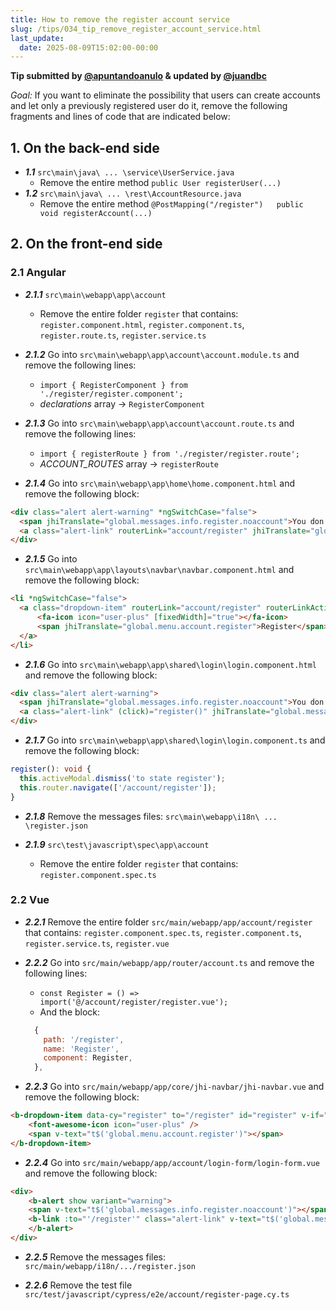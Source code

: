 ```yaml
---
title: How to remove the register account service
slug: /tips/034_tip_remove_register_account_service.html
last_update:
  date: 2025-08-09T15:02:00-00:00
---
```


__Tip submitted by [@apuntandoanulo](https://github.com/apuntandoanulo) & updated by [@juandbc](https://github.com/juandbc)__

_Goal:_ If you want to eliminate the possibility that users can create accounts and let only a previously registered user do it, remove the following fragments and lines of code that are indicated below:


## 1. On the back-end side

* ___1.1___  `src\main\java\ ... \service\UserService.java`
  - Remove the entire method `public User registerUser(...)`
* ___1.2___ `src\main\java\ ... \rest\AccountResource.java`
  - Remove the entire method `@PostMapping("/register")   public void registerAccount(...)`


## 2. On the front-end side

### 2.1 Angular

* ___2.1.1___ `src\main\webapp\app\account`
  - Remove the entire folder `register` that contains: `register.component.html`, `register.component.ts`, `register.route.ts`, `register.service.ts`

* ___2.1.2___ Go into `src\main\webapp\app\account\account.module.ts` and remove the following lines:
  - `import { RegisterComponent } from './register/register.component'; `
  - _declarations_ array -> `RegisterComponent`

* ___2.1.3___ Go into `src\main\webapp\app\account\account.route.ts` and remove the following lines:
  - `import { registerRoute } from './register/register.route'; `
  - _ACCOUNT_ROUTES_ array -> `registerRoute `

* ___2.1.4___ Go into `src\main\webapp\app\home\home.component.html` and remove the following block:

```html
<div class="alert alert-warning" *ngSwitchCase="false">
  <span jhiTranslate="global.messages.info.register.noaccount">You don't have an account yet?</span>&nbsp;
  <a class="alert-link" routerLink="account/register" jhiTranslate="global.messages.info.register.link">Register a new account</a>
</div>
```

* ___2.1.5___ Go into `src\main\webapp\app\layouts\navbar\navbar.component.html` and remove the following block:

```html
<li *ngSwitchCase="false">
  <a class="dropdown-item" routerLink="account/register" routerLinkActive="active" (click)="collapseNavbar()">
      <fa-icon icon="user-plus" [fixedWidth]="true"></fa-icon>
      <span jhiTranslate="global.menu.account.register">Register</span>
  </a>
</li>
```

* ___2.1.6___ Go into `src\main\webapp\app\shared\login\login.component.html` and remove the following block:

```html
<div class="alert alert-warning">
  <span jhiTranslate="global.messages.info.register.noaccount">You don't have an account yet?</span>
  <a class="alert-link" (click)="register()" jhiTranslate="global.messages.info.register.link">Register a new account</a>
</div>
```

* ___2.1.7___ Go into `src\main\webapp\app\shared\login\login.component.ts` and remove the following block:

```ts
register(): void {
  this.activeModal.dismiss('to state register');
  this.router.navigate(['/account/register']);
}
```

* ___2.1.8___ Remove the messages files: `src\main\webapp\i18n\ ... \register.json`

* ___2.1.9___ `src\test\javascript\spec\app\account`
  - Remove the entire folder `register` that contains: `register.component.spec.ts`

### 2.2 Vue

* ___2.2.1___ Remove the entire folder `src/main/webapp/app/account/register` that contains: `register.component.spec.ts`, `register.component.ts`, `register.service.ts`, `register.vue`

* ___2.2.2___ Go into `src/main/webapp/app/router/account.ts` and remove the following lines:
  - `const Register = () => import('@/account/register/register.vue');`
  - And the block:
  ```javascript
    {
      path: '/register',
      name: 'Register',
      component: Register,
    },
    ```

* ___2.2.3___ Go into `src/main/webapp/app/core/jhi-navbar/jhi-navbar.vue` and remove the following block:

```html
<b-dropdown-item data-cy="register" to="/register" id="register" v-if="!authenticated" active-class="active">
    <font-awesome-icon icon="user-plus" />
    <span v-text="t$('global.menu.account.register')"></span>
</b-dropdown-item>
```

* ___2.2.4___ Go into `src/main/webapp/app/account/login-form/login-form.vue` and remove the following block:

```html
<div>
    <b-alert show variant="warning">
    <span v-text="t$('global.messages.info.register.noaccount')"></span>
    <b-link :to="'/register'" class="alert-link" v-text="t$('global.messages.info.register.link')"></b-link>
    </b-alert>
</div>
```

* ___2.2.5___ Remove the messages files: `src/main/webapp/i18n/.../register.json`

* ___2.2.6___ Remove the test file `src/test/javascript/cypress/e2e/account/register-page.cy.ts`
